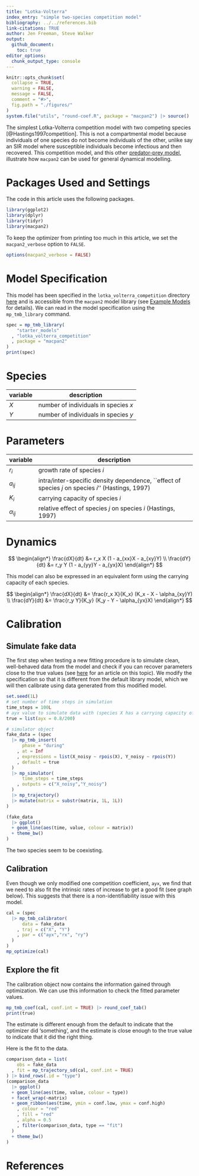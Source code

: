 ```yaml
---
title: "Lotka-Volterra"
index_entry: "simple two-species competition model"
bibliography: ../../references.bib
link-citations: TRUE
author: Jen Freeman, Steve Walker
output: 
  github_document:
    toc: true
editor_options: 
  chunk_output_type: console
---
```


```r
knitr::opts_chunk$set(
  collapse = TRUE,
  warning = FALSE,
  message = FALSE,
  comment = "#>",
  fig.path = "./figures/"
)
system.file("utils", "round-coef.R", package = "macpan2") |> source()
```

The simplest Lotka-Volterra competition model with two competing species [@Hastings1997competition]. This is not a compartmental model because individuals of one species do not become individuals of the other, unlike say an SIR model where susceptible individuals become infectious and then recovered. This competition model, and this other [predator-prey model](https://github.com/canmod/macpan2/tree/main/inst/starter_models/lotka_volterra_predator_prey), illustrate how `macpan2` can be used for general dynamical modelling.

# Packages Used and Settings

The code in this article uses the following packages.

```r
library(ggplot2)
library(dplyr)
library(tidyr)
library(macpan2)
```

To keep the optimizer from printing too much in this article, we set the `macpan2_verbose` option to `FALSE`.

```r
options(macpan2_verbose = FALSE)
```


# Model Specification

This model has been specified in the `lotka_volterra_competition` directory [here](https://github.com/canmod/macpan2/blob/main/inst/starter_models/lotka_volterra_competition/tmb.R) and is accessible from the `macpan2` model library (see [Example Models](https://canmod.github.io/macpan2/articles/example_models.html) for details). We can read in the model specification using the `mp_tmb_library` command.
```r
spec = mp_tmb_library(
    "starter_models"
  , "lotka_volterra_competition"
  , package = "macpan2"
)
print(spec)
```

# Species

| variable | description                          |
| -------- | ------------------------------------ |
| $X$      | number of individuals in species $x$ |
| $Y$      | number of individuals in species $y$ |

# Parameters

| variable      | description                                                                                        |
| ------------- | -------------------------------------------------------------------------------------------------- |
| $r_i$         | growth rate of species $i$                                                                         |
| $a_{ij}$      | intra/inter-specific density dependence, ``effect of species $j$ on species $i$'' (Hastings, 1997) |
| $K_{i}$       | carrying capacity of species $i$                                                                   |
| $\alpha_{ij}$ | relative effect of species $j$ on species $i$ (Hastings, 1997)                                     |

# Dynamics
$$
\begin{align*}
\frac{dX}{dt} &= r_x X (1 - a_{xx}X - a_{xy}Y) \\
\frac{dY}{dt} &= r_y Y (1 - a_{yy}Y - a_{yx}X)
\end{align*}
$$

This model can also be expressed in an equivalent form using the carrying capacity of each species.

$$
\begin{align*}
\frac{dX}{dt} &= \frac{r_x X}{K_x} (K_x - X - \alpha_{xy}Y) \\
\frac{dY}{dt} &= \frac{r_y Y}{K_y} (K_y - Y - \alpha_{yx}X)
\end{align*}
$$

# Calibration

## Simulate fake data

The first step when testing a new fitting procedure is to simulate clean, well-behaved data from the model and check if you can recover parameters close to the true values (see [here](https://canmod.github.io/macpan2/articles/calibration.html) for an article on this topic). We modify the specification so that it is different from the default library model, which we will then calibrate using data generated from this modified model.
```r
set.seed(1L)
# set number of time steps in simulation
time_steps = 100L
# ayx value to simulate data with (species X has a carrying capacity of 200)
true = list(ayx = 0.8/200)

# simulator object
fake_data = (spec
  |> mp_tmb_insert(
      phase = "during"
    , at = Inf
    , expressions = list(X_noisy ~ rpois(X), Y_noisy ~ rpois(Y))
    , default = true
  )
  |> mp_simulator(  
      time_steps = time_steps
    , outputs = c("X_noisy","Y_noisy")
  )
  |> mp_trajectory()
  |> mutate(matrix = substr(matrix, 1L, 1L))
)

(fake_data
  |> ggplot()
  + geom_line(aes(time, value, colour = matrix))
  + theme_bw()
)
```

The two species seem to be coexisting.

## Calibration

Even though we only modified one competition coefficient, `ayx`, we find that we need to also fit the intrinsic rates of increase to get a good fit (see graph below). This suggests that there is a non-identifiability issue with this model.
```r
cal = (spec
  |> mp_tmb_calibrator(
      data = fake_data
    , traj = c("X", "Y")
    , par = c("ayx","rx", "ry")
  )
)
mp_optimize(cal)
```

## Explore the fit

The calibration object now contains the information gained through optimization. We can use this information to check the fitted parameter values.
```r
mp_tmb_coef(cal, conf.int = TRUE) |> round_coef_tab()
print(true)
```
The estimate is different enough from the default to indicate that the optimizer did 'something', and the estimate is close enough to the true value to indicate that it did the right thing. 

Here is the fit to the data.

```r
comparison_data = list(
    obs = fake_data
  , fit = mp_trajectory_sd(cal, conf.int = TRUE)
) |> bind_rows(.id = "type")
(comparison_data
  |> ggplot()
  + geom_line(aes(time, value, colour = type))
  + facet_wrap(~matrix)
  + geom_ribbon(aes(time, ymin = conf.low, ymax = conf.high)
    , colour = "red"
    , fill = "red"
    , alpha = 0.5
    , filter(comparison_data, type == "fit")
  )
  + theme_bw()
)
```


# References